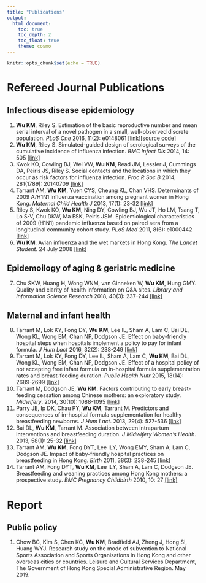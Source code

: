 ---
title: "Publications"
output: 
  html_document:
    toc: true
    toc_depth: 2
    toc_float: true
    theme: cosmo
---

```{r setup, include=FALSE}
knitr::opts_chunk$set(echo = TRUE)
```

# Refereed Journal Publications
## Infectious disease epidemiology
(1)	**Wu KM**, Riley S. Estimation of the basic reproductive number and mean serial interval of a novel pathogen in a small, well-observed discrete population. *PLoS One* 2016, 11(2): e0148061 [[link]](http://journals.plos.org/plosone/article?id=10.1371/journal.pone.0148061)[[source code]](https://github.com/kendrawu/EpiInference)
(2)	**Wu KM**, Riley S. Simulated-guided design of serological surveys of the cumulative incidence of influenza infection. *BMC Infect Dis* 2014, 14: 505 [[link]](https://bmcinfectdis.biomedcentral.com/articles/10.1186/1471-2334-14-505)
(3)	Kwok KO, Cowling BJ, Wei VW, **Wu KM**, Read JM, Lessler J, Cummings DA, Peiris JS, Riley S. Social contacts and the locations in which they occur as risk factors for influenza infection. *Proc R Soc B* 2014, 281(1789): 20140709 [[link]](http://rspb.royalsocietypublishing.org/content/281/1789/20140709)
(4) Tarrant AM, **Wu KM**, Yuen CYS, Cheung KL, Chan VHS. Determinants of 2009 A/H1N1 influenza vaccination among pregnant women in Hong Kong. *Maternal Child Health J* 2013, 17(1): 23-32 [[link]](https://www.ncbi.nlm.nih.gov/pmc/articles/PMC3560965/)
(5)	Riley S, Kwok KO, **Wu KM**, Ning DY, Cowling BJ, Wu JT, Ho LM, Tsang T, Lo S-V, Chu DKW, Ma ESK, Peiris JSM. Epidemiological characteristics of 2009 (H1N1) pandemic influenza based on paired sera from a longitudinal community cohort study. *PLoS Med* 2011, 8(6): e1000442 [[link]](http://journals.plos.org/plosmedicine/article?id=10.1371/journal.pmed.1000442)
(6)	**Wu KM**. Avian influenza and the wet markets in Hong Kong. *The Lancet Student*. 24 July 2008 [[link]](http://www.thelancetstudent.com/2008/07/24/avian-influenza-and-the-wet-markets-in-hong-kong/)

## Epidemoilogy of aging \& geriatric medicine
(7) Chu SKW, Huang H, Wong WNM, van Ginneken W, **Wu KM**, Hung GMY. Quality and clarity of health information on Q&A sites. *Library and Information Science Research* 2018, 40(3): 237-244 [[link]](https://doi.org/10.1016/j.lisr.2018.09.005)

## Maternal and infant health
(8)	Tarrant M, Lok KY, Fong DY, **Wu KM**, Lee IL, Sham A, Lam C, Bai DL, Wong KL, Wong EM, Chan NP, Dodgson JE. Effect on baby-friendly hospital steps when hospitals implement a policy to pay for infant formula. *J Hum Lact* 2016, 32(2): 238-249 [[link]](http://journals.sagepub.com/doi/abs/10.1177/0890334415599399?journalCode=jhla)
(9)	Tarrant M, Lok KY, Fong DY, Lee IL, Sham A, Lam C, **Wu KM**, Bai DL, Wong KL, Wong EM, Chan NP, Dodgson JE. Effect of a hospital policy of not accepting free infant formula on in-hospital formula supplementation rates and breast-feeding duration. *Public Health Nutr* 2015, 18(14): 2689-2699 [[link]](https://www.cambridge.org/core/journals/public-health-nutrition/article/effect-of-a-hospital-policy-of-not-accepting-free-infant-formula-on-inhospital-formula-supplementation-rates-and-breastfeeding-duration/0F0C56D3C0CF36B5BAAA413E007D78EC#)
(10) Tarrant M, Dodgson JE, **Wu KM**. Factors contributing to early breast-feeding cessation among Chinese mothers: an exploratory study. *Midwifery*. 2014, 30(10): 1088-1095 [[link]](https://www.sciencedirect.com/science/article/pii/S0266613814000679?via%3Dihub)
(11) Parry JE, Ip DK, Chau PY, **Wu KM**, Tarrant M. Predictors and consequences of in-hospital formula supplementation for healthy breastfeeding newborns. *J Hum Lact*. 2013, 29(4): 527-536 [[link]](http://journals.sagepub.com/doi/abs/10.1177/0890334412474719?journalCode=jhla)
(12) Bai DL, **Wu KM**, Tarrant M. Association between intrapartum interventions and breastfeeding duration. *J Midwifery Women's Health*. 2013, 58(1): 25-32 [[link]](https://onlinelibrary.wiley.com/doi/abs/10.1111/j.1542-2011.2012.00254.x)
(13) Tarrant AM, **Wu KM**, Fong DYT, Lee ILY, Wong EMY, Sham A, Lam C, Dodgson JE. Impact of baby-friendly hospital practices on breastfeeding in Hong Kong. *Birth* 2011, 38(3): 238-245 [[link]](https://onlinelibrary.wiley.com/doi/abs/10.1111/j.1523-536X.2011.00483.x)
(14) Tarrant AM, Fong DYT, **Wu KM**, Lee ILY, Sham A, Lam C, Dodgson JE. Breastfeeding and weaning practices among Hong Kong mothers: a prospective study. *BMC Pregnancy Childbirth* 2010, 10: 27 [[link]](https://bmcpregnancychildbirth.biomedcentral.com/articles/10.1186/1471-2393-10-27)

# Report
## Public policy
(1) Chow BC, Kim S, Chen KC, **Wu KM**, Bradfield AJ, Zheng J, Hong SI, Huang WYJ. Research study on the mode of subvention to National Sports Association and Sports Organisations in Hong Kong and other overseas cities or countries. Leisure and Cultural Services Department, The Government of Hong Kong Special Administrative Region. May 2019.